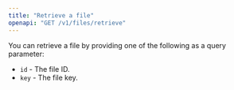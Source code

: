 ```yaml
---
title: "Retrieve a file"
openapi: "GET /v1/files/retrieve"
---
```


You can retrieve a file by providing one of the following as a query parameter:

- `id` - The file ID.
- `key` - The file key.
